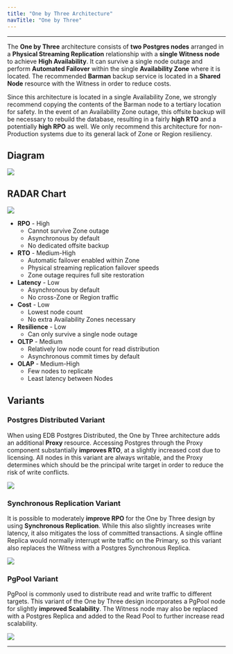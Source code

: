 ```yaml
---
title: "One by Three Architecture"
navTitle: "One by Three"
---
```


<div id="one_by_three_overview" class="registered_link"></div>

---

The **One by Three** architecture consists of **two Postgres nodes** arranged in a **Physical Streaming Replication** relationship with a **single Witness node** to achieve **High Availability**. It can survive a single node outage and perform **Automated Failover** within the single **Availability Zone** where it is located. The recommended **Barman** backup service is located in a **Shared Node** resource with the Witness in order to reduce costs.

Since this architecture is located in a single Availability Zone, we strongly recommend copying the contents of the Barman node to a tertiary location for safety. In the event of an Availability Zone outage, this offsite backup will be necessary to rebuild the database, resulting in a fairly **high RTO** and a potentially **high RPO** as well. We only recommend this architecture for non-Production systems due to its general lack of Zone or Region resiliency.

## Diagram

![](images/1x3.png)

## RADAR Chart

![](images/1x3-radar.png)

* **RPO** - High
  - Cannot survive Zone outage
  - Asynchronous by default
  - No dedicated offsite backup
* **RTO** - Medium-High
  - Automatic failover enabled within Zone
  - Physical streaming replication failover speeds
  - Zone outage requires full site restoration
* **Latency** - Low
  - Asynchronous by default
  - No cross-Zone or Region traffic
* **Cost** - Low
  - Lowest node count
  - No extra Availability Zones necessary
* **Resilience** - Low
  - Can only survive a single node outage
* **OLTP** - Medium
  - Relatively low node count for read distribution
  - Asynchronous commit times by default
* **OLAP** - Medium-High
  - Few nodes to replicate
  - Least latency between Nodes

## Variants

### Postgres Distributed Variant

When using EDB Postgres Distributed, the One by Three architecture adds an additional **Proxy** resource. Accessing Postgres through the Proxy component substantially **improves RTO**, at a slightly increased cost due to licensing. All nodes in this variant are always writable, and the Proxy determines which should be the principal write target in order to reduce the risk of write conflicts.

![](images/1x3-pgd.png)

### Synchronous Replication Variant

It is possible to moderately **improve RPO** for the One by Three design by using **Synchronous Replication**. While this also slightly increases write latency, it also mitigates the loss of committed transactions. A single offline Replica would normally interrupt write traffic on the Primary, so this variant also replaces the Witness with a Postgres Synchronous Replica.

![](images/1x3-sync.png)

### PgPool Variant

PgPool is commonly used to distribute read and write traffic to different targets. This variant of the One by Three design incorporates a PgPool node for slightly **improved Scalability**. The Witness node may also be replaced with a Postgres Replica and added to the Read Pool to further increase read scalability.

![](images/1x3-pool.png)

---

